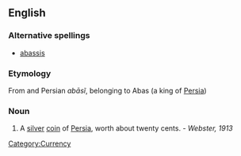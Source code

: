 ==English==

===Alternative spellings===
*[[abassis]]

===Etymology===
From {{Ar.}} and Persian ''abāsĩ'', belonging to Abas (a king of [[Persia]])

===Noun===
{{en-noun}}

#A [[silver]] [[coin]] of [[Persia]], worth about twenty cents. - ''Webster, 1913''

[[Category:Currency]]